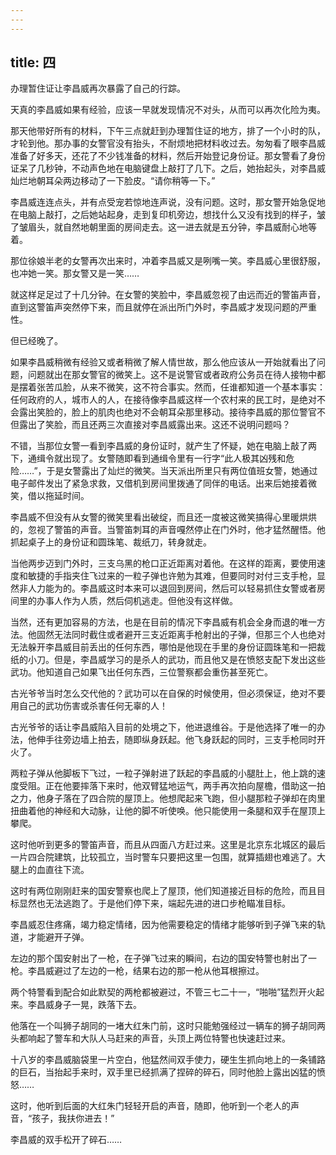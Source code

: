 ```yaml
---
---
---
```

title: 四
---



办理暂住证让李昌威再次暴露了自己的行踪。

天真的李昌威如果有经验，应该一早就发现情况不对头，从而可以再次化险为夷。

那天他带好所有的材料，下午三点就赶到办理暂住证的地方，排了一个小时的队，才轮到他。那办事的女警官没有抬头，不耐烦地把材料收过去。匆匆看了眼李昌威准备了好多天，还花了不少钱准备的材料，然后开始登记身份证。那女警看了身份证呆了几秒钟，不动声色地在电脑键盘上敲打了几下。之后，她抬起头，对李昌威灿烂地朝耳朵两边移动了一下脸皮。“请你稍等一下。”

李昌威连连点头，并有点受宠若惊地连声说，没有问题。这时，那女警开始急促地在电脑上敲打，之后她站起身，走到复印机旁边，想找什么又没有找到的样子，皱了皱眉头，就自然地朝里面的房间走去。这一进去就是五分钟，李昌威耐心地等着。

那位徐娘半老的女警再次出来时，冲着李昌威又是咧嘴一笑。李昌威心里很舒服，也冲她一笑。那女警又是一笑……

就这样足足过了十几分钟。在女警的笑脸中，李昌威忽视了由远而近的警笛声音，直到这警笛声突然停下来，而且就停在派出所门外时，李昌威才发现问题的严重性。

但已经晚了。

如果李昌威稍微有经验又或者稍微了解人情世故，那么他应该从一开始就看出了问题，问题就出在那女警官的微笑上。这不是说警官或者政府公务员在待人接物中都是摆着张苦瓜脸，从来不微笑，这不符合事实。然而，任谁都知道一个基本事实：任何政府的人，城市人的人，在接待像李昌威这样一个农村来的民工时，是绝对不会露出笑脸的，脸上的肌肉也绝对不会朝耳朵那里移动。接待李昌威的那位警官不但露出了笑脸，而且还两三次直接对李昌威露出来。这还不说明问题吗？

不错，当那位女警一看到李昌威的身份证时，就产生了怀疑，她在电脑上敲了两下，通缉令就出现了。女警随即看到通缉令里有一行字“此人极其凶残和危险……”，于是女警露出了灿烂的微笑。当天派出所里只有两位值班女警，她通过电子邮件发出了紧急求救，又借机到房间里拨通了同伴的电话。出来后她接着微笑，借以拖延时间。

李昌威不但没有从女警的微笑里看出破绽，而且还一度被这微笑搞得心里暖烘烘的，忽视了警笛的声音。当警笛刺耳的声音嘎然停止在门外时，他才猛然醒悟。他抓起桌子上的身份证和圆珠笔、裁纸刀，转身就走。

当他两步迈到门外时，三支乌黑的枪口正近距离对着他。在这样的距离，要使用速度和敏捷的手指夹住飞过来的一粒子弹也许勉为其难，但要同时对付三支手枪，显然非人力能为的。李昌威这时本来可以退回到房间，然后可以轻易抓住女警或者房间里的办事人作为人质，然后伺机逃走。但他没有这样做。

当然，还有更加容易的方法，也是在目前的情况下李昌威有机会全身而退的唯一方法。他固然无法同时截住或者避开三支近距离手枪射出的子弹，但那三个人也绝对无法躲开李昌威目前丢出的任何东西，哪怕是他现在手里的身份证圆珠笔和一把裁纸的小刀。但是，李昌威学习的是杀人的武功，而且他又是在愤怒支配下发出这些武功。他知道自己如果飞出任何东西，三位警察都会重伤甚至死亡。

古光爷爷当时怎么交代他的？武功可以在自保的时候使用，但必须保证，绝对不要用自己的武功伤害或杀害任何无辜的人！

古光爷爷的话让李昌威陷入目前的处境之下，他进退维谷。于是他选择了唯一的办法，他伸手往旁边墙上拍去，随即纵身跃起。他飞身跃起的同时，三支手枪同时开火了。

两粒子弹从他脚板下飞过，一粒子弹射进了跃起的李昌威的小腿肚上，他上跳的速度受阻。正在他要摔落下来时，他双臂猛地运气，两手再次拍向屋檐，借助这一拍之力，他身子落在了四合院的屋顶上。他想爬起来飞跑，但小腿那粒子弹却在肉里扭曲着他的神经和大动脉，让他的脚不听使唤。他只能使用一条腿和双手在屋顶上攀爬。

这时他听到更多的警笛声音，而且从四面八方赶过来。这里是北京东北城区的最后一片四合院建筑，比较孤立，当时警车只要把这里一包围，就算插翅也难逃了。大腿上的血直往下流。

这时有两位刚刚赶来的国安警察也爬上了屋顶，他们知道接近目标的危险，而且目标显然也无法逃跑了。于是他们停下来，端起先进的进口步枪瞄准目标。

李昌威忍住疼痛，竭力稳定情绪，因为他需要稳定的情绪才能够听到子弹飞来的轨道，才能避开子弹。

左边的那个国安射出了一枪，在子弹飞过来的瞬间，右边的国安特警也射出了一枪。李昌威避过了左边的一枪，结果右边的那一枪从他耳根擦过。

两个特警看到配合如此默契的两枪都被避过，不管三七二十一，“啪啪”猛烈开火起来。李昌威身子一晃，跌落下去。

他落在一个叫狮子胡同的一堵大红朱门前，这时只能勉强经过一辆车的狮子胡同两头都响起了警车和大队人马赶来的声音，头顶上两位特警也快速赶过来。

十八岁的李昌威脑袋里一片空白，他猛然间双手使力，硬生生抓向地上的一条铺路的巨石，当抬起手来时，双手里已经抓满了捏碎的碎石，同时他脸上露出凶猛的愤怒……

这时，他听到后面的大红朱门轻轻开启的声音，随即，他听到一个老人的声音，“孩子，我扶你进去！”

李昌威的双手松开了碎石……